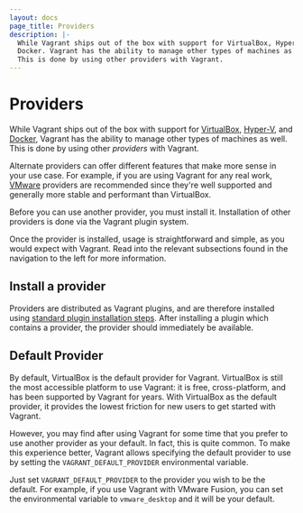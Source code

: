 ```yaml
---
layout: docs
page_title: Providers
description: |-
  While Vagrant ships out of the box with support for VirtualBox, Hyper-V, and
  Docker. Vagrant has the ability to manage other types of machines as well.
  This is done by using other providers with Vagrant.
---
```


# Providers

While Vagrant ships out of the box with support for [VirtualBox](https://www.virtualbox.org), [Hyper-V](https://learn.microsoft.com/en-us/virtualization/hyper-v-on-windows/about/), and [Docker](https://www.docker.io), Vagrant has the ability to manage other types of machines as well. This is done by using other _providers_ with Vagrant.

Alternate providers can offer different features that make more sense in your use case. For example, if you are using Vagrant for any real work, [VMware](https://www.vmware.com) providers are recommended since they're well supported and generally more stable and performant than VirtualBox.

Before you can use another provider, you must install it. Installation of other providers is done via the Vagrant plugin system.

Once the provider is installed, usage is straightforward and simple, as you would expect with Vagrant. Read into the relevant subsections found in the navigation to the left for more information.

## Install a provider

Providers are distributed as Vagrant plugins, and are therefore installed using [standard plugin installation steps](/vagrant/docs/plugins/usage). After installing a plugin which contains a provider, the provider should immediately be available.

## Default Provider

By default, VirtualBox is the default provider for Vagrant. VirtualBox is still the most accessible platform to use Vagrant: it is free, cross-platform, and has been supported by Vagrant for years. With VirtualBox as the default provider, it provides the lowest friction for new users to get started with Vagrant.

However, you may find after using Vagrant for some time that you prefer to use another provider as your default. In fact, this is quite common. To make this experience better, Vagrant allows specifying the default provider to use by setting the `VAGRANT_DEFAULT_PROVIDER` environmental variable.

Just set `VAGRANT_DEFAULT_PROVIDER` to the provider you wish to be the default. For example, if you use Vagrant with VMware Fusion, you can set the environmental variable to `vmware_desktop` and it will be your default.